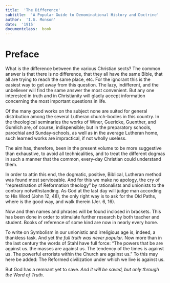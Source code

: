 ```yaml
---
title:  'The Difference'
subtitle:  'A Popular Guide to Denominational History and Doctrine'
author:  'I.G. Monson'
date:  '1915'
documentclass:  book
---
```


# Preface {.unlisted .unnumbered}
What is the difference between the various Christian sects?  The common answer is that there is no difference, that they all have the same Bible, that all are trying to reach the same place, etc.  For the ignorant this is the easiest way to get away from this question.  The lazy, indifferent, and the unbeliever will find the same answer the most convenient.  But any one interested in truth and in Christianity will gladly accept information concerning the most important questions in life.

Of the many good works on the subject none are suited for general distribution among the several Lutheran church-bodies in this country.  In the theological seminaries the works of Winer, Guericke, Guenther, and Gumlich are, of course, indispensible; but in the preparatory schools, parochial and Sunday-schools, as well as in the average Lutheran home, such learned works are impractical, if not wholly useless.

The aim has, therefore, been in the present volume to be more suggestive than exhaustive, to avoid all technicalities, and to treat the different dogmas in such a manner that the common, every-day Christian could understand them.

In order to attin this end, the dogmatic, positive, Biblical, Lutheran method was found most serviceable.  And for this we make no apology, the cry of "represtination of Reformation theology" by rationalists and unionists to the contrary notwithstanding.  As God at the last day will judge man according to His Word (John 12, 48), the only right way is to ask for the Old Paths, where is the good way, and walk therein (Jer. 6, 16).

Now and then names and phrases will be found inclosed in brackets.  This has been done in order to stimulate further research by both teacher and student.  Books of reference of some kind are now in nearly every home.

To write on Symbolism in our unionistic and irreligious age is, indeed, a thankless task.  And yet _the full truth was never popular_.  Now more than in the last century the words of Stahl have full force:  "The powers that be are against us.  the masses are against us.  The tendency of the times is against us.  The powerful errorists within the Church are against us."  To this may here be added:  The Reformed civilization under which we live is against us.

But God has a remnant yet to save.  _And it will be saved, but only through the Word of Truth_.

\textsc{The Author.}


